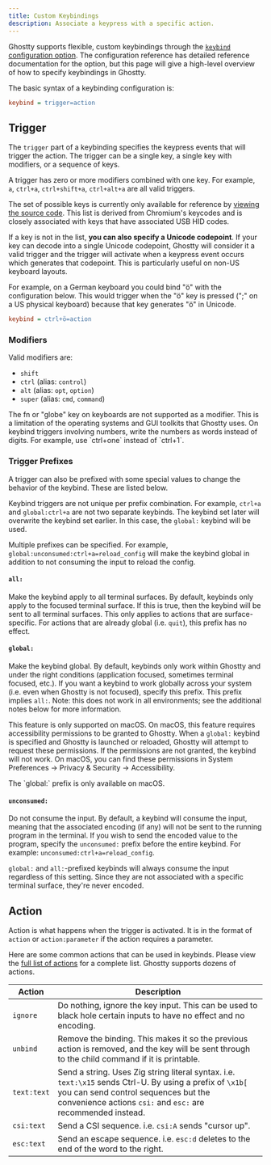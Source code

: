 ```yaml
---
title: Custom Keybindings
description: Associate a keypress with a specific action.
---
```


Ghostty supports flexible, custom keybindings through the
[`keybind` configuration option](/docs/config/reference#keybind).
The configuration reference has detailed reference documentation
for the option, but this page will give a high-level overview
of how to specify keybindings in Ghostty.

The basic syntax of a keybinding configuration is:

```ini
keybind = trigger=action
```

## Trigger

The `trigger` part of a keybinding specifies the keypress events
that will trigger the action. The trigger can be a single key,
a single key with modifiers, or a sequence of keys.

A trigger has zero or more modifiers combined with one key.
For example, `a`, `ctrl+a`, `ctrl+shift+a`, `ctrl+alt+a` are
all valid triggers.

The set of possible keys is currently only available for
reference by [viewing the source code](https://github.com/ghostty-org/ghostty/blob/d6e76858164d52cff460fedc61ddf2e560912d71/src/input/key.zig#L255).
This list is derived from Chromium's keycodes and is closely
associated with keys that have associated USB HID codes.

If a key is not in the list, **you can also specify a Unicode codepoint**.
If your key can decode into a single Unicode codepoint, Ghostty
will consider it a valid trigger and the trigger will activate
when a keypress event occurs which generates that codepoint. This
is particularly useful on non-US keyboard layouts.

For example, on a German keyboard you could bind "ö" with the
configuration below. This would trigger when the "ö" key is pressed
(";" on a US physical keyboard) because that key generates "ö"
in Unicode.

```ini
keybind = ctrl+ö=action
```

### Modifiers

Valid modifiers are:

- `shift`
- `ctrl` (alias: `control`)
- `alt` (alias: `opt`, `option`)
- `super` (alias: `cmd`, `command`)

<Note>
The fn or "globe" key on keyboards are not supported as a
modifier. This is a limitation of the operating systems and GUI toolkits
that Ghostty uses.
</Note>

<Important>
On keybind triggers involving numbers, write the numbers as words instead 
of digits. For example, use `ctrl+one` instead of `ctrl+1`.
</Important>

### Trigger Prefixes

A trigger can also be prefixed with some special values
to change the behavior of the keybind. These are listed below.

Keybind triggers are not unique per prefix combination. For example,
`ctrl+a` and `global:ctrl+a` are not two separate keybinds. The keybind
set later will overwrite the keybind set earlier. In this case, the
`global:` keybind will be used.

Multiple prefixes can be specified. For example,
`global:unconsumed:ctrl+a=reload_config` will make the keybind global
in addition to not consuming the input to reload the config.

#### `all:`

Make the keybind apply to all terminal surfaces. By default,
keybinds only apply to the focused terminal surface. If this is true,
then the keybind will be sent to all terminal surfaces. This only
applies to actions that are surface-specific. For actions that
are already global (i.e. `quit`), this prefix has no effect.

#### `global:`

Make the keybind global. By default, keybinds only work
within Ghostty and under the right conditions (application focused,
sometimes terminal focused, etc.). If you want a keybind to work
globally across your system (i.e. even when Ghostty is not focused),
specify this prefix. This prefix implies `all:`. Note: this does not
work in all environments; see the additional notes below for more
information.

This feature is only supported on macOS. On macOS, this feature
requires accessibility permissions to be granted to Ghostty.
When a `global:` keybind is specified and Ghostty is launched or reloaded,
Ghostty will attempt to request these permissions. If the permissions are
not granted, the keybind will not work. On macOS, you can find these
permissions in System Preferences -> Privacy & Security -> Accessibility.

<Note>
The `global:` prefix is only available on macOS.
</Note>

#### `unconsumed:`

Do not consume the input. By default, a keybind
will consume the input, meaning that the associated encoding (if
any) will not be sent to the running program in the terminal. If
you wish to send the encoded value to the program, specify the
`unconsumed:` prefix before the entire keybind. For example:
`unconsumed:ctrl+a=reload_config`.

`global:` and `all:`-prefixed
keybinds will always consume the input regardless of this setting.
Since they are not associated with a specific terminal surface,
they're never encoded.

## Action

Action is what happens when the trigger is activated. It is
in the format of `action` or `action:parameter` if the action
requires a parameter.

Here are some common actions that can be used in keybinds.
Please view the
[full list of actions](/docs/config/keybind/reference)
for a complete list. Ghostty supports dozens of actions.

| Action | Description |
|--------|-------------|
| `ignore` | Do nothing, ignore the key input. This can be used to black hole certain inputs to have no effect and no encoding. |
| `unbind` | Remove the binding. This makes it so the previous action is removed, and the key will be sent through to the child command if it is printable. |
| `text:text` | Send a string. Uses Zig string literal syntax. i.e. `text:\x15` sends Ctrl-U. By using a prefix of `\x1b[` you can send control sequences but the convenience actions `csi:` and `esc:` are recommended instead. |
| `csi:text` | Send a CSI sequence. i.e. `csi:A` sends "cursor up". |
| `esc:text` | Send an escape sequence. i.e. `esc:d` deletes to the end of the word to the right. |
